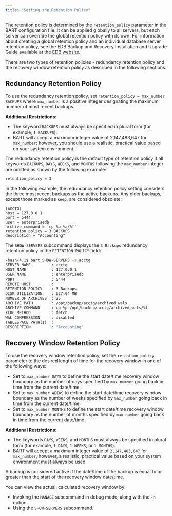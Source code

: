 ```yaml
---
title: "Setting the Retention Policy"
---
```


<div id="setting_the_retention_policy" class="registered_link"></div>

The retention policy is determined by the `retention_policy` parameter in the BART configuration file. It can be applied globally to all servers, but each server can override the global retention policy with its own. For information about creating a global retention policy and an individual database server retention policy, see the EDB Backup and Recovery Installation and Upgrade Guide available at the [EDB website](/bart/2.6/bart_inst/).

There are two types of retention policies - redundancy retention policy and the recovery window retention policy as described in the following sections.

<div id="redundancy_retention_policy" class="registered_link"></div>

## Redundancy Retention Policy

To use the redundancy retention policy, set `retention_policy = max_number BACKUPS` where `max_number` is a positive integer designating the maximum number of most recent backups.

**Additional Restrictions:**

-   The keyword `BACKUPS` must always be specified in plural form (for example, `1 BACKUPS`).
-   BART will accept a maximum integer value of 2,147,483,647 for `max_number`; however, you should use a realistic, practical value based on your system environment.

The redundancy retention policy is the default type of retention policy if all keywords `BACKUPS`, `DAYS`, `WEEKS`, and `MONTHS` following the `max_number` integer are omitted as shown by the following example:

`retention_policy = 3`

In the following example, the redundancy retention policy setting considers the three most recent backups as the active backups. Any older backups, except those marked as `keep`, are considered obsolete:

```text
[ACCTG]
host = 127.0.0.1
port = 5444
user = enterprisedb
archive_command = 'cp %p %a/%f'
retention_policy = 3 BACKUPS
description = "Accounting"
```

The `SHOW-SERVERS` subcommand displays the `3 Backups` redundancy retention policy in the `RETENTION POLICY` field:

```bash
-bash-4.1$ bart SHOW-SERVERS -s acctg
SERVER NAME         : acctg
HOST NAME           : 127.0.0.1
USER NAME           : enterprisedb
PORT                : 5444
REMOTE HOST         :
RETENTION POLICY    : 3 Backups
DISK UTILIZATION    : 627.04 MB
NUMBER OF ARCHIVES  : 25
ARCHIVE PATH        : /opt/backup/acctg/archived_wals
ARCHIVE COMMAND     : cp %p /opt/backup/acctg/archived_wals/%f
XLOG METHOD         : fetch
WAL COMPRESSION     : disabled
TABLESPACE PATH(s)  :
DESCRIPTION         : "Accounting"
```

<div id="recovery_window_retention_policy" class="registered_link"></div>

## Recovery Window Retention Policy

To use the recovery window retention policy, set the `retention_policy` parameter to the desired length of time for the recovery window in one of the following ways:

-   Set to `max_number DAYS` to define the start date/time recovery window boundary as the number of days specified by `max_number` going back in time from the current date/time.
-   Set to `max_number WEEKS` to define the start date/time recovery window boundary as the number of weeks specified by `max_number` going back in time from the current date/time.
-   Set to `max_number MONTHS` to define the start date/time recovery window boundary as the number of months specified by `max_number` going back in time from the current date/time.

**Additional Restrictions:**

-   The keywords `DAYS`, `WEEKS`, and `MONTHS` must always be specified in plural form (for example, `1 DAYS`, `1 WEEKS`, or `1 MONTHS`).
-   BART will accept a maximum integer value of `2,147,483,647` for `max_number`, however, a realistic, practical value based on your system environment must always be used.

A backup is considered active if the date/time of the backup is equal to or greater than the start of the recovery window date/time.

You can view the actual, calculated recovery window by:

-   Invoking the `MANAGE` subcommand in debug mode, along with the `-n` option.
-   Using the `SHOW-SERVERS` subcommand.

